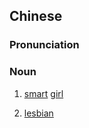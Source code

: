 ==Chinese==
{{zh-forms}}

===Pronunciation===
{{zh-pron
|c=lek1 neoi5-2
|cat=n
}}

===Noun===
{{zh-noun}}

# {{lb|zh|Cantonese}} [[smart]] [[girl]]
# {{lb|zh|Cantonese}} [[lesbian]]

{{zh-cat|LGBT}}